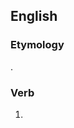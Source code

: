 ==English==

===Etymology===
{{suffix|touch|est|lang=en}}.

===Verb===
{{head|en|verb form}}

# {{en-archaic second-person singular of|touch|lang=en}}